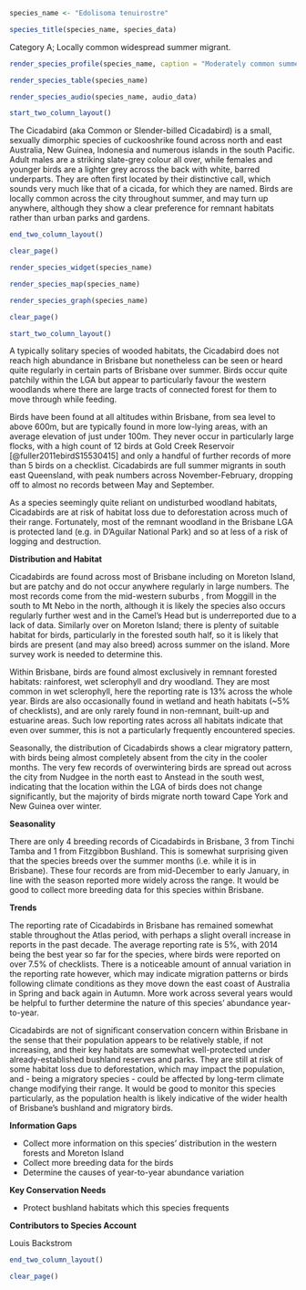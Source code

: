 ```r
species_name <- "Edolisoma tenuirostre"
```

```r
species_title(species_name, species_data)
```

Category A; Locally common widespread summer migrant.

```r
render_species_profile(species_name, caption = "Moderately common summer migrant to remnant bushland habitats across the city environs. Probably breeds within our region but only a handful of records. Not of conservation concern and numbers are possibly increasing slightly.")
```

```r
render_species_table(species_name)
```

```r
render_species_audio(species_name, audio_data)
```

```r
start_two_column_layout()
```

The Cicadabird (aka Common or Slender-billed Cicadabird) is a small, sexually dimorphic species of cuckooshrike found across north and east Australia, New Guinea, Indonesia and numerous islands in the south Pacific. Adult males are a striking slate-grey colour all over, while females and younger birds are a lighter grey across the back with white, barred underparts. They are often first located by their distinctive call, which sounds very much like that of a cicada, for which they are named. Birds are locally common across the city throughout summer, and may turn up anywhere, although they show a clear preference for remnant habitats rather than urban parks and gardens.

```r
end_two_column_layout()
```

```r
clear_page()
```

```r
render_species_widget(species_name)
```

```r
render_species_map(species_name)
```

```r
render_species_graph(species_name)
```

```r
clear_page()
```

```r
start_two_column_layout()
```

A typically solitary species of wooded habitats, the Cicadabird does not reach high abundance in Brisbane but nonetheless can be seen or heard quite regularly in certain parts of Brisbane over summer. Birds occur quite patchily within the LGA but appear to particularly favour the western woodlands where there are large tracts of connected forest for them to move through while feeding.

Birds have been found at all altitudes within Brisbane, from sea level to above 600m, but are typically found in more low-lying areas, with an average elevation of just under 100m. They never occur in particularly large flocks, with a high count of 12 birds at Gold Creek Reservoir [@fuller2011ebirdS15530415] and only a handful of further records of more than 5 birds on a checklist. Cicadabirds are full summer migrants in south east Queensland, with peak numbers across November-February, dropping off to almost no records between May and September.

As a species seemingly quite reliant on undisturbed woodland habitats, Cicadabirds are at risk of habitat loss due to deforestation across much of their range. Fortunately, most of the remnant woodland in the Brisbane LGA is protected land (e.g. in D'Aguilar National Park) and so at less of a risk of logging and destruction.

**Distribution and Habitat**

Cicadabirds are found across most of Brisbane including on Moreton Island, but are patchy and do not occur anywhere regularly in large numbers. The most records come from the mid-western suburbs , from Moggill in the south to Mt Nebo in the north, although it is likely the species also occurs regularly further west and in the Camel's Head but is underreported due to a lack of data. Similarly over on Moreton Island; there is plenty of suitable habitat for birds, particularly in the forested south half, so it is likely that birds are present (and may also breed) across summer on the island. More survey work is needed to determine this.

Within Brisbane, birds are found almost exclusively in remnant forested habitats: rainforest, wet sclerophyll and dry woodland. They are most common in wet sclerophyll, here the reporting rate is 13% across the whole year. Birds are also occasionally found in wetland and heath habitats (~5% of checklists), and are only rarely found in non-remnant, built-up and estuarine areas. Such low reporting rates across all habitats indicate that even over summer, this is not a particularly frequently encountered species.

Seasonally, the distribution of Cicadabirds shows a clear migratory pattern, with birds being almost completely absent from the city in the cooler months. The very few records of overwintering birds are spread out across the city from Nudgee in the north east to Anstead in the south west, indicating that the location within the LGA of birds does not change significantly, but the majority of birds migrate north toward Cape York and New Guinea over winter.

**Seasonality**

There are only 4 breeding records of Cicadabirds in Brisbane, 3 from Tinchi Tamba and 1 from Fitzgibbon Bushland. This is somewhat surprising given that the species breeds over the summer months (i.e. while it is in Brisbane). These four records are from mid-December to early January, in line with the season reported more widely across the range. It would be good to collect more breeding data for this species within Brisbane.

**Trends**

The reporting rate of Cicadabirds in Brisbane has remained somewhat stable throughout the Atlas period, with perhaps a slight overall increase in reports in the past decade. The average reporting rate is 5%, with 2014 being the best year so far for the species, where birds were reported on over 7.5% of checklists. There is a noticeable amount of annual variation in the reporting rate however, which may indicate migration patterns or birds following climate conditions as they move down the east coast of Australia in Spring and back again in Autumn. More work across several years would be helpful to further determine the nature of this species' abundance year-to-year.

Cicadabirds are not of significant conservation concern within Brisbane in the sense that their population appears to be relatively stable, if not increasing, and their key habitats are somewhat well-protected under already-established bushland reserves and parks. They are still at risk of some habitat loss due to deforestation, which may impact the population, and - being a migratory species - could be affected by long-term climate change modifying their range. It would be good to monitor this species particularly, as the population health is likely indicative of the wider health of Brisbane's bushland and migratory birds.

**Information Gaps**

- Collect more information on this species' distribution in the western forests and Moreton Island
- Collect more breeding data for the birds
- Determine the causes of year-to-year abundance variation

**Key Conservation Needs**

- Protect bushland habitats which this species frequents

**Contributors to Species Account**

Louis Backstrom

```r
end_two_column_layout()
```

```r
clear_page()
```
